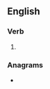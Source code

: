 ==English==

===Verb===
{{head|en|verb form}}

# {{present participle of|en|puggle|nocat=1}}

===Anagrams===
* {{anagrams|en|a=gggilnpu|plugging}}